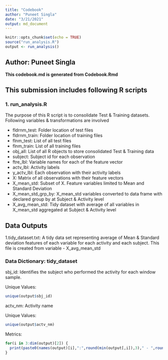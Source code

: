 ```yaml
---
title: "Codebook"
author: "Puneet Singla"
date: "3/21/2021"
output: md_document
---
```


```r
knitr::opts_chunk$set(echo = TRUE)
source("run_analysis.R")
output <- run_analysis()
```

## Author: Puneet Singla
**This codebook.md is generated from Codebook.Rmd**

## This submission includes following R scripts
### 1. run_analysis.R

The purpose of this R script is to consolidate Test & Training datasets. Following variables & transformations are involved

+ fldrnm_test: Folder location of test files
+ fldrnm_train: Folder location of training files
+ flnm_test: List of all test files
+ flnm_train: List of all training files
+ obj_all: List of all R objects to store consolidated Test & Training data
+ subject: Subject id for each observation
+ ftre_lbl: Variable names for each of the feature vector
+ actv_lbl: Activity labels
+ y_actv_lbl: Each observation with their activity labels
+ X: Matrix of all observations with their feature vectors
+ X_mean_std: Subset of X. Feature variables limited to Mean and Standard Deviation
+ X_mean_std_grp_by: X_mean_std variables converted to data frame with declared group by at Subject & Activity level
+ X_avg_mean_std: Tidy dataset with average of all variables in X_mean_std aggregated at Subject & Activity level

## Data Outputs

1.tidy_dataset.txt: A tidy data set representing average of Mean & Standard deviation features of each variable for each activity and each subject. This file is created from variable - X_avg_mean_std

### Data Dictionary: tidy_dataset

sbj_id: Identifies the subject who performed the activity for each window sample.

Unique Values:

```r
unique(output$sbj_id)
```

actv_nm: Activity name

Unique Values:

```r
unique(output$actv_nm)
```

Metrics:

```r
for(i in 3:dim(output)[2]) {
  print(paste0(names(output)[i],":",round(min(output[,i]),3)," - ",round(max(output[,i]),3)))
}
```
